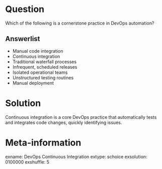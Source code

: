 Question
========
Which of the following is a cornerstone practice in DevOps automation?

Answerlist
----------
* Manual code integration
* Continuous integration
* Traditional waterfall processes
* Infrequent, scheduled releases
* Isolated operational teams
* Unstructured testing routines
* Manual deployment

Solution
========
Continuous integration is a core DevOps practice that automatically tests and integrates code changes, quickly identifying issues.

Meta-information
================
exname: DevOps Continuous Integration
extype: schoice
exsolution: 0100000
exshuffle: 5
